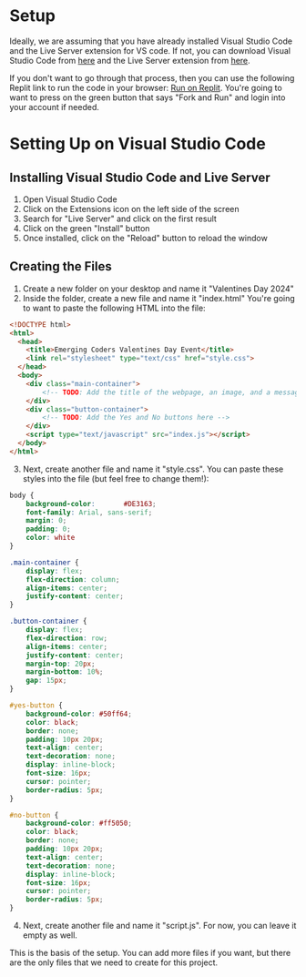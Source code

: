 # Setup

Ideally, we are assuming that you have already installed Visual Studio Code and the Live Server extension for VS code. If not, you can download Visual Studio Code from [here](https://code.visualstudio.com/download) and the Live Server extension from [here](https://marketplace.visualstudio.com/items?itemName=ritwickdey.LiveServer).

If you don't want to go through that process, then you can use the following Replit link to run the code in your browser: [Run on Replit](https://replit.com/@ethanpaneraa/Emerging-Coders-Valentines-Day-2024#index.html). You're going to want to press on the green button that says "Fork and Run" and login into your account if needed. 

# Setting Up on Visual Studio Code

## Installing Visual Studio Code and Live Server
1. Open Visual Studio Code
2. Click on the Extensions icon on the left side of the screen
3. Search for "Live Server" and click on the first result
4. Click on the green "Install" button
5. Once installed, click on the "Reload" button to reload the window

## Creating the Files
1. Create a new folder on your desktop and name it "Valentines Day 2024"
2. Inside the folder, create a new file and name it "index.html" You're going to want to paste the following HTML into the file:
```html
<!DOCTYPE html>
<html>
  <head>
    <title>Emerging Coders Valentines Day Event</title>
    <link rel="stylesheet" type="text/css" href="style.css">
  </head>
  <body>
    <div class="main-container">
        <!-- TODO: Add the title of the webpage, an image, and a message here -->
    </div>
    <div class="button-container">
        <!-- TODO: Add the Yes and No buttons here -->
    </div>
    <script type="text/javascript" src="index.js"></script>
  </body>
</html>
```
3. Next, create another file and name it "style.css". You can paste these styles into the file (but feel free to change them!): 
```css
body {
    background-color: 		#DE3163;
    font-family: Arial, sans-serif;
    margin: 0;
    padding: 0;
    color: white
}

.main-container {
    display: flex;
    flex-direction: column;
    align-items: center;
    justify-content: center;
}

.button-container {
    display: flex;
    flex-direction: row;
    align-items: center;
    justify-content: center;
    margin-top: 20px;
    margin-bottom: 10%;
    gap: 15px;
}

#yes-button {
    background-color: #50ff64;
    color: black;
    border: none;
    padding: 10px 20px;
    text-align: center;
    text-decoration: none;
    display: inline-block;
    font-size: 16px;
    cursor: pointer;
    border-radius: 5px;
}

#no-button {
    background-color: #ff5050;
    color: black;
    border: none;
    padding: 10px 20px;
    text-align: center;
    text-decoration: none;
    display: inline-block;
    font-size: 16px;
    cursor: pointer;
    border-radius: 5px;
}
```


4. Next, create another file and name it "script.js". For now, you can leave it empty as well. 

This is the basis of the setup. You can add more files if you want, but there are the only files that we need to create for this project. 